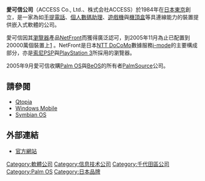 {{Infobox_Company |
  company_name   = 愛可信公司<br>ACCESS Co., Ltd. |
  company_logo   =  [[File:ACCESS_logo.gif|File:ACCESS_logo.gif]]|
  company_type   = [[株式會社|株式會社]]|
  traded_as        ={{tyo|tyo=m|4813}}|
  foundation     = 1984年 |
  location       = {{JAP}}<br/>[[東京都|東京都]][[千代田區|千代田區]]猿樂町2-8-16 |
  key_people     = 代表取締役社長 鎌田富久 |
  industry       = [[通信|通信]]|
  products       = [[瀏覽器|瀏覽器]] |
  revenue        = |
  operating_income = |
  assets           = |
  equity           = |
  net_income     = | 
  num_employees  =  |
  homepage       = [http://webarchive.loc.gov/all/20100713023929/http%3A//jp.access%2Dcompany.com/ www.jp.access-company.com]
}}


'''愛可信公司'''（ACCESS Co., Ltd.、株式会社ACCESS）於1984年在[[日本|日本]][[東京|東京]]創立，是一家為如[[手提電話|手提電話]]、[[個人數碼助理|個人數碼助理]]、[[遊戲機|遊戲機]]與[[機頂盒|機頂盒]]等具連線能力的裝置提供嵌入式軟體的公司。

愛可信因其[[瀏覽器|瀏覽器]]產品[[NetFront|NetFront]]而獲得廣泛認可，到2005年11月為止已配置到20000萬個裝置上[https://web.archive.org/web/20060614225352/http://access-us-inc.com/news_releases/20051122a.html] 。NetFront是日本[[NTT_DoCoMo|NTT DoCoMo]]數據服務[[i-mode|i-mode]]的主要構成部分，亦是[[索尼|索尼]][[PlayStation_Portable|PSP]]與[[PlayStation_3|PlayStation 3]]所採用的瀏覽器。

2005年9月愛可信收購[[Palm_OS|Palm OS]]與[[BeOS|BeOS]]的所有者[[PalmSource|PalmSource]]公司。

==請參閱==
* [[Qtopia|Qtopia]]
* [[Windows_Mobile|Windows Mobile]]
* [[Symbian_OS|Symbian OS]]

==外部連結==
* [http://www.access-company.com 官方網站] {{Wayback|url=http://www.access-company.com/ |date=20130901134714 }}

{{ict-company-stub}}
{{japan-company-stub}}
{{DEFAULTSORT:ACCESS}}
[[Category:軟體公司|Category:軟體公司]]
[[Category:信息技术公司|Category:信息技术公司]]
[[Category:千代田區公司|Category:千代田區公司]]
[[Category:Palm_OS|Category:Palm OS]]
[[Category:日本品牌|Category:日本品牌]]